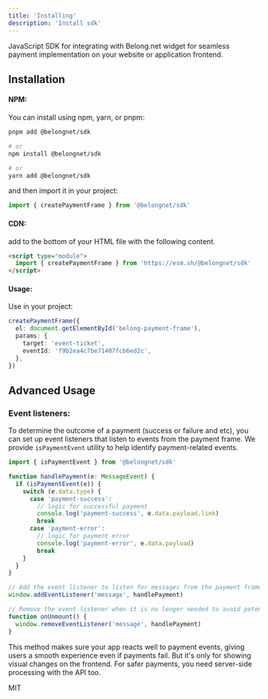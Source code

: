 ```yaml
---
title: 'Installing'
description: 'Install sdk'
---
```


JavaScript SDK for integrating with Belong.net widget for seamless payment implementation on your website or application frontend.

## Installation

#### NPM:

You can install using npm, yarn, or pnpm:

```bash
pnpm add @belongnet/sdk

# or
npm install @belongnet/sdk

# or
yarn add @belongnet/sdk
```

and then import it in your project:

```ts
import { createPaymentFrame } from '@belongnet/sdk'
```

#### CDN:

add to the bottom of your HTML file with the following content.

```html
<script type="module">
  import { createPaymentFrame } from 'https://esm.sh/@belongnet/sdk'
</script>
```

#### Usage:

Use in your project:

```ts
createPaymentFrame({
  el: document.getElementById('belong-payment-frame'),
  params: {
    target: 'event-ticket',
    eventId: 'f9b2ea4c7be71407fcb6ed2c',
  },
})
```

## Advanced Usage

### Event listeners:

To determine the outcome of a payment (success or failure and etc), you can set up event listeners that listen to events from the payment frame.
We provide `isPaymentEvent` utility to help identify payment-related events.

```ts
import { isPaymentEvent } from '@belongnet/sdk'

function handlePayment(e: MessageEvent) {
  if (isPaymentEvent(e)) {
    switch (e.data.type) {
      case 'payment-success':
        // logic for successful payment
        console.log('payment-success', e.data.payload.link)
        break
      case 'payment-error':
        // logic for payment error
        console.log('payment-error', e.data.payload)
        break
    }
  }
}

// Add the event listener to listen for messages from the payment frame:
window.addEventListener('message', handlePayment)

// Remove the event listener when it is no longer needed to avoid potential memory leaks
function onUnmount() {
  window.removeEventListener('message', handlePayment)
}
```

This method makes sure your app reacts well to payment events, giving users a smooth experience even if payments fail. But it's only for showing visual changes on the frontend. For safer payments, you need server-side processing with the API too.

MIT